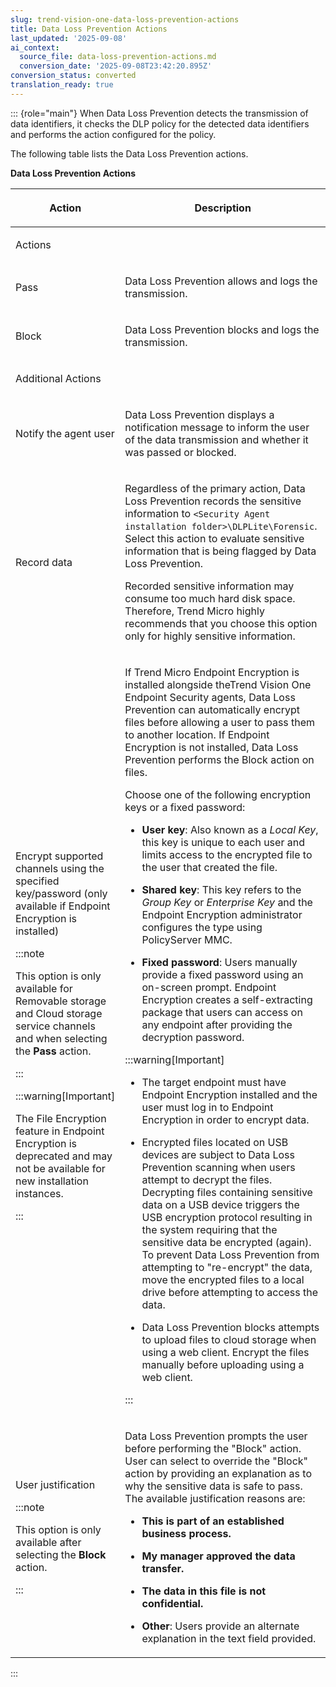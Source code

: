 ```yaml
---
slug: trend-vision-one-data-loss-prevention-actions
title: Data Loss Prevention Actions
last_updated: '2025-09-08'
ai_context:
  source_file: data-loss-prevention-actions.md
  conversion_date: '2025-09-08T23:42:20.895Z'
conversion_status: converted
translation_ready: true
---
```


::: {role="main"}
When Data Loss Prevention detects the transmission of data identifiers, it checks the DLP policy for the detected data identifiers and performs the action configured for the policy.

The following table lists the Data Loss Prevention actions.

**Data Loss Prevention Actions**

<table>
<colgroup>
<col style="width: 34%" />
<col style="width: 66%" />
</colgroup>
<thead>
<tr>
<th><p>Action</p></th>
<th><p>Description</p></th>
</tr>
</thead>
<tbody>
<tr>
<td colspan="2"><p>Actions</p></td>
</tr>
<tr>
<td><p>Pass</p></td>
<td><p>Data Loss Prevention allows and logs the transmission.</p></td>
</tr>
<tr>
<td><p>Block</p></td>
<td><p>Data Loss Prevention blocks and logs the transmission.</p></td>
</tr>
<tr>
<td colspan="2"><p>Additional Actions</p></td>
</tr>
<tr>
<td><p>Notify the agent user</p></td>
<td><p>Data Loss Prevention displays a notification message to inform the user of the data transmission and whether it was passed or blocked.</p></td>
</tr>
<tr>
<td><p>Record data</p></td>
<td><p>Regardless of the primary action, Data Loss Prevention records the sensitive information to <code>&lt;Security Agent installation folder&gt;\DLPLite\Forensic</code>. Select this action to evaluate sensitive information that is being flagged by Data Loss Prevention.</p>
<p>Recorded sensitive information may consume too much hard disk space. Therefore, Trend Micro highly recommends that you choose this option only for highly sensitive information.</p></td>
</tr>
<tr>
<td><p>Encrypt supported channels using the specified key/password (only available if Endpoint Encryption is installed)</p>


:::note

<p>This option is only available for Removable storage and Cloud storage service channels and when selecting the <strong>Pass</strong> action.</p>


:::




:::warning[Important]

<p>The File Encryption feature in Endpoint Encryption is deprecated and may not be available for new installation instances.</p>


:::

</td>
<td><p>If Trend Micro Endpoint Encryption is installed alongside theTrend Vision One Endpoint Security agents, Data Loss Prevention can automatically encrypt files before allowing a user to pass them to another location. If Endpoint Encryption is not installed, Data Loss Prevention performs the Block action on files.</p>
<p>Choose one of the following encryption keys or a fixed password:</p>
<ul>
<li><p><strong>User key</strong>: Also known as a <em>Local Key</em>, this key is unique to each user and limits access to the encrypted file to the user that created the file.</p></li>
<li><p><strong>Shared key</strong>: This key refers to the <em>Group Key</em> or <em>Enterprise Key</em> and the Endpoint Encryption administrator configures the type using PolicyServer MMC.</p></li>
<li><p><strong>Fixed password</strong>: Users manually provide a fixed password using an on-screen prompt. Endpoint Encryption creates a self-extracting package that users can access on any endpoint after providing the decryption password.</p></li>
</ul>


:::warning[Important]

<ul>
<li><p>The target endpoint must have Endpoint Encryption installed and the user must log in to Endpoint Encryption in order to encrypt data.</p></li>
<li><p>Encrypted files located on USB devices are subject to Data Loss Prevention scanning when users attempt to decrypt the files. Decrypting files containing sensitive data on a USB device triggers the USB encryption protocol resulting in the system requiring that the sensitive data be encrypted (again). To prevent Data Loss Prevention from attempting to "re-encrypt" the data, move the encrypted files to a local drive before attempting to access the data.</p></li>
<li><p>Data Loss Prevention blocks attempts to upload files to cloud storage when using a web client. Encrypt the files manually before uploading using a web client.</p></li>
</ul>


:::

</td>
</tr>
<tr>
<td><p>User justification</p>


:::note

<p>This option is only available after selecting the <strong>Block</strong> action.</p>


:::

</td>
<td><p>Data Loss Prevention prompts the user before performing the "Block" action. User can select to override the "Block" action by providing an explanation as to why the sensitive data is safe to pass. The available justification reasons are:</p>
<ul>
<li><p><strong>This is part of an established business process.</strong></p></li>
<li><p><strong>My manager approved the data transfer.</strong></p></li>
<li><p><strong>The data in this file is not confidential.</strong></p></li>
<li><p><strong>Other</strong>: Users provide an alternate explanation in the text field provided.</p></li>
</ul></td>
</tr>
</tbody>
</table>
:::
